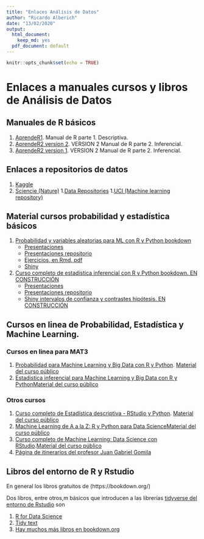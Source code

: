 ```yaml
---
title: "Enlaces Análisis de Datos"
author: "Ricardo Alberich"
date: "13/02/2020"
output:
  html_document:
    keep_md: yes
  pdf_document: default
---
```


```r
knitr::opts_chunk$set(echo = TRUE)
```


# Enlaces  a manuales cursos y libros de Análisis de Datos

## Manuales de R básicos

1. [AprendeR1](https://aprender-uib.github.io/AprendeR1/). Manual de R parte 1. Descriptiva.
2. [AprendeR2 version 2](https://aprender-uib.github.io/AprendeR2/). VERSION 2 Manual de R parte 2. Inferencial.
3. [AprendeR2 version 1](https://cescrossello.github.io/AprendeR-II/). VERSION 2 Manual de R parte 2. Inferencial.

## Enlaces  a  repositorios de datos

1. [Kaggle](Datods y kernels)
1. [Sciencie (Nature)](https://www.nature.com/sdata/policies/repositories)
1.[ Data Repositories](http://oad.simmons.edu/oadwiki/Data_repositories)
1.[UCI (Machine learning repository)](https://archive.ics.uci.edu/ml/datasets.ph)


## Material cursos probabilidad y estadística básicos

1. [Probabilidad y variables aleatorias para ML con R y Python bookdown](https://joanby.github.io/bookdown-probabilidad)
    + [Presentaciones](https://joanby.github.io/probabilidad)
    + [Presentaciones repositorio](https://github.com/joanby/probabilidad)
    + [Ejercicios, en Rmd, pdf ](https://github.com/joanby/probabilidad/tree/master/ejercicios)
    + [Shiny](https://joanby.shinyapps.io/DistribucionesNotables/)

2. [Curso completo de estadística inferencial con R y Python bookdown. EN CONSTRUCCIÓN](https://joanby.github.io/bookdown-estadistica-inferencial)
    + [Presentaciones](https://joanby.github.io/estadistica-inferencial)
    + [Presentaciones repositorio](https://github.com/joanby/estadistica-inferencial)
    + [Shiny intervalos de confianza y contrastes hipótesis. EN CONSTRUCCIÓN](https://joanby.shinyapps.io/contrastes-hipotesis/)



## Cursos en linea de Probabilidad, Estadística y  Machine Learning.


### Cursos en linea para MAT3

1. [Probabilidad para Machine Learning y Big Data con R y Python](https://www.udemy.com/course/probabilidad-y-variables-aleatorias-para-ml-con-r-y-python/). [Material del curso público](https://github.com/joanby/probabilidad)
2. [Estadistica inferencial para Machine Learning y Big Data con R y Python](https://www.udemy.com/course/estadisticainferencial/)[Material del curso público](https://github.com/joanby/estadistica-inferencial)


### Otros cursos
1. [Curso completo de Estadística descriptiva - RStudio y Python ](https://www.udemy.com/course/estadistica-descriptiva/). [Material del curso público](https://github.com/joanby/r-basic)
2. [Machine Learning de A a la Z: R y Python para Data Science ](https://www.udemy.com/course/machinelearning-es/)[Material del curso público](https://github.com/joanby/machinelearning-az)
3. [Curso completo de Machine Learning: Data Science con RStudio](https://www.udemy.com/course/r-data-science/).[Material del curso público](https://github.com/joanby/r-course)
4. [Página de itinerarios del profesor Juan Gabriel Gomila](https://frogames.es/rutas-de-aprendizaje/)



## Libros del entorno de R y Rstudio

En general los libros gratuitos de (https://bookdown.org/)

Dos libros, entre otros,m  básicos que introducen a las librerías 
[tidyverse del entorno de Rstudio](https://rstudio.com/)  son 

1. [R for Data Science](https://r4ds.had.co.nz/)
2. [Tidy text](https://www.tidytextmining.com/)
3. [Hay muchos más libros  en bookdown.org](https://bookdown.org)

